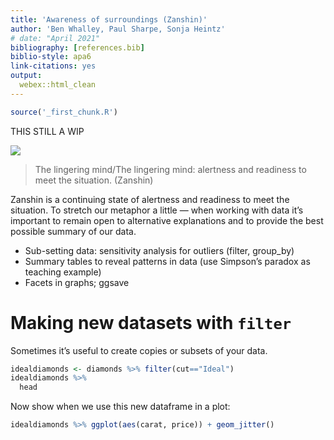 ```yaml
---
title: 'Awareness of surroundings (Zanshin)'
author: 'Ben Whalley, Paul Sharpe, Sonja Heintz'
# date: "April 2021"
bibliography: [references.bib]
biblio-style: apa6
link-citations: yes
output:
  webex::html_clean
---
```



```r
source('_first_chunk.R')
```


THIS STILL A WIP

![](images/zanshin.jpg)


> The lingering mind/The lingering mind: alertness and readiness to meet the situation. (Zanshin)

Zanshin is a continuing state of alertness and readiness to meet the situation. To stretch our metaphor a little — when working with data it's 
important to remain open to alternative explanations and to provide the best possible summary of our data.


- Sub-setting data: sensitivity analysis for outliers (filter, group_by)
- Summary tables to reveal patterns in data (use Simpson's paradox as teaching example)
- Facets in graphs; ggsave






# Making new datasets with `filter`

Sometimes it's useful to create copies or subsets of your data. 

```r
idealdiamonds <- diamonds %>% filter(cut=="Ideal")
idealdiamonds %>% 
  head
```

Now show when we use this new dataframe in a plot:

```r
idealdiamonds %>% ggplot(aes(carat, price)) + geom_jitter()
```





